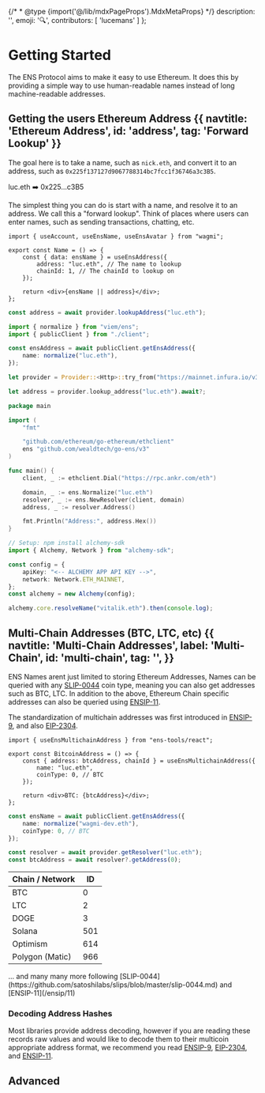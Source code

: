 {/* * @type {import('@/lib/mdxPageProps').MdxMetaProps} */}
description: '',
emoji: '🔍',
contributors: [
'lucemans'
]
};

# Getting Started

The ENS Protocol aims to make it easy to use Ethereum.
It does this by providing a simple way to use human-readable names instead of long machine-readable addresses.

## Getting the users Ethereum Address {{ navtitle: 'Ethereum Address', id: 'address', tag: 'Forward Lookup' }}

The goal here is to take a name, such as `nick.eth`, and convert it to an address, such as `0x225f137127d9067788314bc7fcc1f36746a3c3B5`.

<div className="card px-8 py-4 flex justify-center gap-2">
    <span>luc.eth</span>
    <span>➡️</span>
    <span>0x225...c3B5</span>
</div>

The simplest thing you can do is start with a name, and resolve it to an address.
We call this a "forward lookup".
Think of places where users can enter names, such as sending transactions, chatting, etc.

<CodeGroup title="Forward Resolution">

```tsx {{ title: 'Wagmi (React)', language: 'tsx', meta: 'focus=4:9', variant: 'wagmi', link: 'https://wagmi.sh/react/hooks/useEnsAddress', stackblitz: 'https://stackblitz.com/edit/ens-wagmi-use-ens-address' }}
import { useAccount, useEnsName, useEnsAvatar } from "wagmi";

export const Name = () => {
    const { data: ensName } = useEnsAddress({
        address: "luc.eth", // The name to lookup
        chainId: 1, // The chainId to lookup on
    });

    return <div>{ensName || address}</div>;
};
```

```ts {{ title: 'Ethers.js (TS)', variant: 'ethers' }}
const address = await provider.lookupAddress("luc.eth");
```

```ts {{ title: 'Viem (TS)', variant: 'viem', link: 'https://viem.sh/docs/ens/actions/getEnsAddress.html', stackblitz: 'https://stackblitz.com/edit/ens-viem-get-ens-address' }}
import { normalize } from "viem/ens";
import { publicClient } from "./client";

const ensAddress = await publicClient.getEnsAddress({
    name: normalize("luc.eth"),
});
```

```rust {{ title: 'Ethers.rs (Rust)', variant: 'rust' }}
let provider = Provider::<Http>::try_from("https://mainnet.infura.io/v3/...")?;

let address = provider.lookup_address("luc.eth").await?;
```

```go {{ title: 'Go-ens (Go)', variant: 'go' }}
package main

import (
	"fmt"

	"github.com/ethereum/go-ethereum/ethclient"
	ens "github.com/wealdtech/go-ens/v3"
)

func main() {
	client, _ := ethclient.Dial("https://rpc.ankr.com/eth")

	domain, _ := ens.Normalize("luc.eth")
	resolver, _ := ens.NewResolver(client, domain)
	address, _ := resolver.Address()

	fmt.Println("Address:", address.Hex())
}
```

```ts {{ title: 'Alchemy', variant: 'alchemy-sdk', link: "https://docs.alchemy.com/docs/how-to-resolve-ewallet-given-ens" }}
// Setup: npm install alchemy-sdk
import { Alchemy, Network } from "alchemy-sdk";

const config = {
    apiKey: "<-- ALCHEMY APP API KEY -->",
    network: Network.ETH_MAINNET,
};
const alchemy = new Alchemy(config);

alchemy.core.resolveName("vitalik.eth").then(console.log);
```

</CodeGroup>


## Multi-Chain Addresses (BTC, LTC, etc) {{ navtitle: 'Multi-Chain Addresses', label: 'Multi-Chain', id: 'multi-chain', tag: '', }}

ENS Names arent just limited to storing Ethereum Addresses,
Names can be queried with any [SLIP-0044](https://github.com/satoshilabs/slips/blob/master/slip-0044.md) coin type,
meaning you can also get addresses such as BTC, LTC. In addition to the above, Ethereum Chain specific addresses can also be queried using [ENSIP-11](/ensip/11).

The standardization of multichain addresses was first introduced in [ENSIP-9](/ensip/9), and also [EIP-2304](https://eips.ethereum.org/EIPS/eip-2304).

<CodeGroup title="Multichain Address Lookup">

```tsx {{ title: 'Wagmi (React)', language: 'tsx', meta: 'focus=4:9', variant: 'wagmi' }}
import { useEnsMultichainAddress } from "ens-tools/react";

export const BitcoinAddress = () => {
    const { address: btcAddress, chainId } = useEnsMultichainAddress({
        name: "luc.eth",
        coinType: 0, // BTC
    });

    return <div>BTC: {btcAddress}</div>;
};
```

```ts {{ title: 'Viem (TS)', variant: 'viem', link: 'https://viem.sh/docs/ens/actions/getEnsAddress.html#cointype-optional', stackblitz: 'https://stackblitz.com/edit/ens-viem-get-ens-address' }}
const ensName = await publicClient.getEnsAddress({
    name: normalize("wagmi-dev.eth"),
    coinType: 0, // BTC
});
```

```ts {{ title: 'Ethers.js (TS)', variant: 'ethers', link: 'https://docs.ethers.org/v5/api/providers/provider/#EnsResolver' }}
const resolver = await provider.getResolver("luc.eth");
const btcAddress = await resolver?.getAddress(0);
```

</CodeGroup>

| Chain / Network | ID  |
| --------------- | --- |
| BTC             | 0   |
| LTC             | 2   |
| DOGE            | 3   |
| Solana          | 501 |
| Optimism        | 614 |
| Polygon (Matic) | 966 |

<div className="w-full flex items-center justify-center gap-1 -mt-14">
    ... and many many more following
    [SLIP-0044](https://github.com/satoshilabs/slips/blob/master/slip-0044.md)
    and [ENSIP-11](/ensip/11)
</div>

### Decoding Address Hashes

Most libraries provide address decoding, however if you are reading these records raw values and would like to decode them to their multicoin appropriate address format, we recommend you read [ENSIP-9](/ensip/9), [EIP-2304](https://eips.ethereum.org/EIPS/eip-2304), and [ENSIP-11](/ensip/11).

## Advanced

<EmbedLink
    href="/resolvers/"
    title="In-Depth Resolution"
    tag="Advanced"
    description="To learn more about the resolution process, please read the Resolution section."
/>
